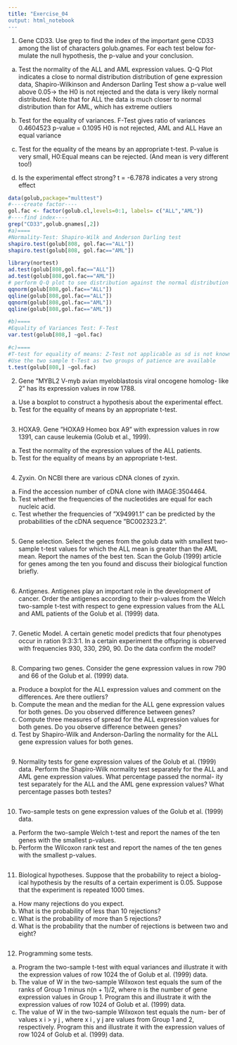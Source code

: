 ```yaml
---
title: "Exercise_04
output: html_notebook
---
```

1. Gene CD33. Use grep to find the index of the important gene CD33
among the list of characters golub.gnames. For each test below for-
mulate the null hypothesis, the p-value and your conclusion.
(a) Test the normality of the ALL and AML expression values.
Q-Q Plot indicates a close to normal distribution distribution of gene expression data, 
Shapiro-Wilkinson and Anderson Darling Test show a p-value well above 0.05-> the H0 is not rejected
and the data is very likely normal distributed. Note that for ALL the data is much closer to 
normal distribution than for AML, which has extreme outliers

(b) Test for the equality of variances.
F-Test gives ratio of variances 
         0.4604523 
  p-value = 0.1095 H0 is not rejected, AML and ALL Have an equal variance

(c) Test for the equality of the means by an appropriate t-test.
P-value is very small, H0:Equal means can be rejected. 
(And mean is very different too!)

(d) Is the experimental effect strong?
t = -6.7878 indicates a very strong effect 

```r
data(golub,package="multtest")
#----create factor----
gol.fac <- factor(golub.cl,levels=0:1, labels= c("ALL","AML"))
#----find index----
grep("CD33",golub.gnames[,2])
#a)====
#Normality-Test: Shapiro-Wilk and Anderson Darling test
shapiro.test(golub[808, gol.fac=="ALL"])
shapiro.test(golub[808, gol.fac=="AML"])

library(nortest)
ad.test(golub[808,gol.fac=="ALL"])
ad.test(golub[808,gol.fac=="AML"])
# perform Q-Q plot to see distribution against the normal distribution
qqnorm(golub[808,gol.fac=="ALL"])
qqline(golub[808,gol.fac=="ALL"])
qqnorm(golub[808,gol.fac=="AML"])
qqline(golub[808,gol.fac=="AML"])

#b)====
#Equality of Variances Test: F-Test
var.test(golub[808,] ~gol.fac)

#c)====
#T-test for equality of means: Z-Test not applicable as sd is not known
#Use the two sample t-Test as two groups of patience are available
t.test(golub[808,] ~gol.fac)


```

2. Gene ”MYBL2 V-myb avian myeloblastosis viral oncogene homolog-
like 2” has its expression values in row 1788.
(a) Use a boxplot to construct a hypothesis about the experimental
effect.
(b) Test for the equality of means by an appropriate t-test.
```r

```

3. HOXA9. Gene ”HOXA9 Homeo box A9” with expression values in row
1391, can cause leukemia (Golub et al., 1999).
(a) Test the normality of the expression values of the ALL patients.
(b) Test for the equality of means by an appropriate t-test.
```r

```

4. Zyxin. On NCBI there are various cDNA clones of zyxin.
(a) Find the accession number of cDNA clone with IMAGE:3504464.
(b) Test whether the frequencies of the nucleotides are equal for each
nucleic acid.
(c) Test whether the frequencies of ”X94991.1” can be predicted by
the probabilities of the cDNA sequence ”BC002323.2”.
```r

```
5. Gene selection. Select the genes from the golub data with smallest
two-sample t-test values for which the ALL mean is greater than the
AML mean. Report the names of the best ten. Scan the Golub (1999)
article for genes among the ten you found and discuss their biological
function briefly.
```r

```
6. Antigenes. Antigenes play an important role in the development of
cancer. Order the antigenes according to their p-values from the Welch
two-sample t-test with respect to gene expression values from the ALL
and AML patients of the Golub et al. (1999) data.
```r

```
7. Genetic Model. A certain genetic model predicts that four phenotypes
occur in ration 9:3:3:1. In a certain experiment the offspring is observed
with frequencies 930, 330, 290, 90. Do the data confirm the model?
```r

```

8. Comparing two genes. Consider the gene expression values in row 790
and 66 of the Golub et al. (1999) data.
(a) Produce a boxplot for the ALL expression values and comment on
the differences. Are there outliers?
(b) Compute the mean and the median for the ALL gene expression
values for both genes. Do you observed difference between genes?
(c) Compute three measures of spread for the ALL expression values
for both genes. Do you observe difference between genes?
(d) Test by Shapiro-Wilk and Anderson-Darling the normality for the
ALL gene expression values for both genes.
```r

```

9. Normality tests for gene expression values of the Golub et al. (1999)
data. Perform the Shapiro-Wilk normality test separately for the ALL
and AML gene expression values. What percentage passed the normal-
ity test separately for the ALL and the AML gene expression values?
What percentage passes both testes?
```r

```
10. Two-sample tests on gene expression values of the Golub et al. (1999)
data.
(a) Perform the two-sample Welch t-test and report the names of the
ten genes with the smallest p-values.
(b) Perform the Wilcoxon rank test and report the names of the ten
genes with the smallest p-values.
```r

```
11. Biological hypotheses. Suppose that the probability to reject a biolog-
ical hypothesis by the results of a certain experiment is 0.05. Suppose
that the experiment is repeated 1000 times.
(a) How many rejections do you expect.
(b) What is the probability of less than 10 rejections?
(c) What is the probability of more than 5 rejections?
(d) What is the probability that the number of rejections is between
two and eight?
```r

```

12. Programming some tests.
(a) Program the two-sample t-test with equal variances and illustrate
it with the expression values of row 1024 the of Golub et al. (1999)
data.
(b) The value of W in the two-sample Wilxoxon test equals the sum
of the ranks of Group 1 minus n(n + 1)/2, where n is the number
of gene expression values in Group 1. Program this and illustrate
it with the expression values of row 1024 of Golub et al. (1999)
data.
(c) The value of W in the two-sample Wilxoxon test equals the num-
ber of values x i > y j , where x i , y j are values from Group 1 and
2, respectively. Program this and illustrate it with the expression
values of row 1024 of Golub et al. (1999) data.